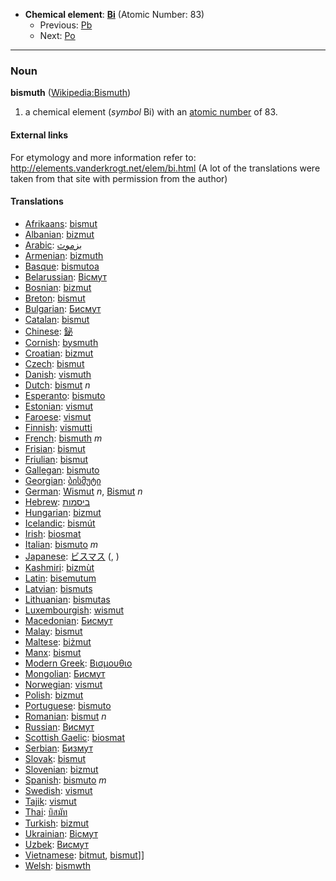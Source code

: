 *'''Chemical element''': '''[[Bi]]''' (Atomic Number: 83)
**Previous: [[Lead|Pb]]
**Next: [[Polonium|Po]]
----
=== Noun ===
'''bismuth''' ([[en:Bisumth|Wikipedia:Bismuth]])

# a chemical element (''symbol'' Bi) with an [[atomic number]] of 83.

====External links====
For etymology and more information refer to:
http://elements.vanderkrogt.net/elem/bi.html
(A lot of the translations were taken from that site with permission from the author)

==== Translations ====
*[[Afrikaans]]: [[bismut]]
*[[Albanian]]: [[bizmut]]
*[[Arabic]]: [[بزموث]]
*[[Armenian]]: [[bizmuth]]
*[[Basque]]: [[bismutoa]]
*[[Belarussian]]: [[Вiсмут]]
*[[Bosnian]]: [[bizmut]]
*[[Breton]]: [[bismut]]
*[[Bulgarian]]: [[Бисмут]]
*[[Catalan]]: [[bismut]]
*[[Chinese]]: [[鉍]]
*[[Cornish]]: [[bysmuth]]
*[[Croatian]]: [[bizmut]]
*[[Czech]]: [[bismut]]
*[[Danish]]: [[vismuth]]
*[[Dutch]]: [[bismut]] ''n''
*[[Esperanto]]: [[bismuto]]
*[[Estonian]]: [[vismut]]
*[[Faroese]]: [[vismut]]
*[[Finnish]]: [[vismutti]]
*[[French]]: [[bismuth]] ''m''
*[[Frisian]]: [[bismut]]
*[[Friulian]]: [[bismut]]
*[[Gallegan]]: [[bismuto]]
*[[Georgian]]: [[ბისმუტი]]
*[[German]]: [[Wismut]] ''n'', [[Bismut]] ''n''
*[[Hebrew]]: [[ביסמות]]
*[[Hungarian]]: [[bizmut]]
*[[Icelandic]]: [[bismút]]
*[[Irish]]: [[biosmat]]
*[[Italian]]: [[bismuto]] ''m''
*[[Japanese]]: [[ビスマス]] ([[]], )
*[[Kashmiri]]: [[bizmùt]]
*[[Latin]]: [[bisemutum]]
*[[Latvian]]: [[bismuts]]
*[[Lithuanian]]: [[bismutas]]
*[[Luxembourgish]]: [[wismut]]
*[[Macedonian]]: [[Бисмут]]
*[[Malay]]: [[bismut]]
*[[Maltese]]: [[biżmut]]
*[[Manx]]: [[bismut]]
*[[Modern Greek]]: [[Βισμουθιο]] '' ''
*[[Mongolian]]: [[Бисмут]]
*[[Norwegian]]: [[vismut]]
*[[Polish]]: [[bizmut]] '' ''
*[[Portuguese]]: [[bismuto]]
*[[Romanian]]: [[bismut]] ''n''
*[[Russian]]: [[Висмут]] '' ''
*[[Scottish Gaelic]]: [[biosmat]]
*[[Serbian]]: [[Бизмут]]
*[[Slovak]]: [[bismut]]
*[[Slovenian]]: [[bizmut]]
*[[Spanish]]: [[bismuto]] ''m''
*[[Swedish]]: [[vismut]]
*[[Tajik]]: [[vismut]]
*[[Thai]]: [[บิสมัท]]
*[[Turkish]]: [[bizmut]]
*[[Ukrainian]]: [[Вiсмут]]
*[[Uzbek]]: [[Висмут]]
*[[Vietnamese]]: [[bitmut]], [[bismut]]]]
*[[Welsh]]: [[bismwth]]